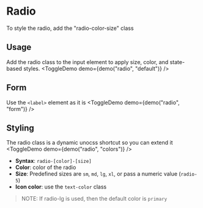 <script lang="ts">
</script>

# Radio
To style the radio, add the "radio-color-size" class

## Usage
Add the radio class to the input element to apply size, color, and state-based styles.
<ToggleDemo demo={demo("radio", "default")} />

## Form
Use the `<label>` element as it is
<ToggleDemo demo={demo("radio", "form")} />

## Styling
The radio class is a dynamic unocss shortcut so you can extend it
<ToggleDemo demo={demo("radio", "colors")} />

- **Syntax**: `radio-[color]-[size]`
- **Color**: color of the radio
- **Size**: Predefined sizes are `sm`, `md`, `lg`, `xl`, or pass a numeric value (`radio-5`)
- **Icon color**: use the `text-color` class  
> NOTE: If radio-lg is used, then the default color is `primary`
